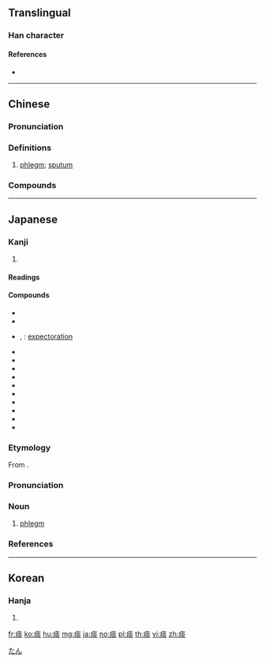 {{character info/new}}
==Translingual==

===Han character===
{{Han char|rn=104|rad=疒|as=08|sn=13|four=00189|canj=KFF|ids=⿸疒炎}}

====References====
* {{Han ref|kx=0774.320|dkj=22251|dj=1185.180|hdz=42682.100|uh=75F0|ud=30192|bh=B7F0|bd=47088}}

----

==Chinese==
{{zh-forms}}
{{zh-wp|zh|yue|cdo:tàng}}

===Pronunciation===
{{zh-pron
|m=tán
|c=taam4
|h=pfs=thàm
|md=tàng
|mn=thâm
|w=3de
|mc=y
|oc=y
|cat=n
}}

===Definitions===
{{zh-hanzi}}

# [[phlegm]]; [[sputum]]

===Compounds===
{{zh-der|咳痰|中痰|吐痰|化痰|祛痰劑|痰飲|痰迷心竅|痰熱阻肺|痰火|痰喘|痰火擾心|痰盒|祛痰|痰盂|痰症|痰病|痰氣|痰桶|痰厥|祛痰潤肺}}

----

==Japanese==

===Kanji===
{{ja-kanji|grade=|rs=疒08}}

# {{defn|lang=ja|sort=疒08}}

====Readings====
{{ja-readings|goon=[[だん]] (dan)|kanon=[[たん]] (tan)}}

====Compounds====
* {{ja-r|青痰|あおたん}}
* {{ja-r|喀痰|かくたん}}
* {{ja-r|去痰|きょたん}}, {{ja-r|祛痰|きょたん}}: [[expectoration]]
* {{ja-r|血痰|けったん}}
* {{ja-r|検痰|けんたん}}
* {{ja-r|痰火|たんか}}
* {{ja-r|痰咳|たんがい}}
* {{ja-r|痰血|たんけつ}}
* {{ja-r|痰咳|たんせき}}
* {{ja-r|痰唾|たんつぼ}}
* {{ja-r|痰壺|たんつぼ}}
* {{ja-r|痰吐き|たんはき}}
* {{ja-r|痰を切る|たん を きる}}

{{wikipedia|lang=ja}}
{{ja-kanjitab|たん|yomi=o}}

===Etymology===
From {{etyl|ltc|ja|sort=たん}} {{m|zh|痰}}.

===Pronunciation===
{{ja-pron|yomi=kanon|たん|acc=0|acc_ref=DJR,NHK|acc2=1|acc2_ref=DJR}}

===Noun===
{{ja-noun|たん}}

# [[phlegm]]

===References===
<references/>

[[Category:ja:Bodily fluids|たん]]

----

==Korean==

===Hanja===
{{ko-hanja|hangeul=담|eumhun=|rv=dam|mr=tam|y=tam}}

# {{defn|lang=ko|sort=疒08}}

[[fr:痰]]
[[ko:痰]]
[[hu:痰]]
[[mg:痰]]
[[ja:痰]]
[[no:痰]]
[[pl:痰]]
[[th:痰]]
[[vi:痰]]
[[zh:痰]]